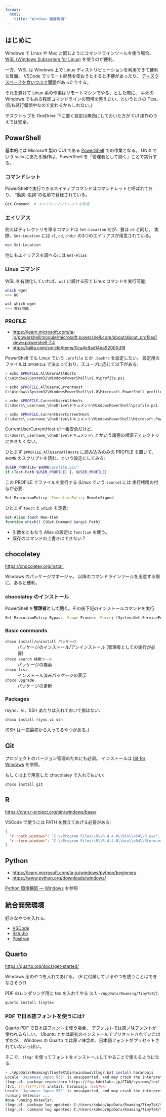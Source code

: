 ```yaml
---
format:
  html:
    title: "Windows 開発環境"
---
```



## はじめに

Windows で Linux や Mac と同じようにコマンドラインツールを使う場合、
[WSL (Windows Subsystem for Linux)](./wsl.qmd)
を使うのが便利。

一方、WSL は Windows 上で Linux ディストリビューションを利用できて便利な反面、
VSCode でリモート開発を使おうとすると不便があったり、
[ディスクスペースを食いつぶす問題](./wsl-disk-space.qmd)があったりする。

それを避けて Linux 系の作業はリモートマシンでやる、とした際に、
手元の Windows でもある程度コマンドラインの環境を整えたい、というときの Tips。
(私も試行錯誤中なので変わるかもしれない。)

::: {.warn}
デスクトップを OneDrive 下に置く設定は無効にしておいた方が CUI 操作のうえでは安全。
:::


## PowerShell

基本的には Microsoft 製の CUI である
[PowerShell](https://learn.microsoft.com/ja-jp/powershell/)
での作業となる。
UNIX でいう `sudo` にあたる操作は、PowerShell を「管理者として開く」ことで実行する。

### コマンドレット

PowerShellで実行できるネイティブコマンドはコマンドレットと呼ばれており、
"動詞-名詞"の名前で登録されている。

```sh
Get-Command  # すべてのコマンドレットを取得
```

### エイリアス

例えばディレクトリを移るコマンドは `Set-Location` だが、要は `cd` と同じ。
実際、`Set-Location` には `sl`, `cd`, `chdir` の3つのエイリアスが用意されている。

```sh
man Set-Location
```

他にもエイリアスを調べるには `Get-Alias`

### Linux コマンド

WSL を有効化していれば、`wsl` に続ける形で Linux コマンドを実行可能:

```sh
which wget
>>> NG

wsl which wget
>>> 実行可能
```

### PROFILE

- <https://learn.microsoft.com/ja-jp/powershell/module/microsoft.powershell.core/about/about_profiles?view=powershell-7.4>
- <https://qiita.com/smicle/items/0ca4e6ae14ea92000d18>

PowerShell でも Linux でいう `.profile` とか `.bashrc` を設定したい。
設定用のファイルは `$PROFILE` で決まっており、スコープに応じて以下がある:

```sh
> echo $PROFILE.AllUsersAllHosts
C:\Windows\System32\WindowsPowerShell\v1.0\profile.ps1

> echo $PROFILE.AllUsersCurrentHost
C:\Windows\System32\WindowsPowerShell\v1.0\Microsoft.PowerShell_profile.ps1

> echo $PROFILE.CurrentUserAllHosts
C:\Users\_username_\OneDrive\ドキュメント\WindowsPowerShell\profile.ps1

> echo $PROFILE.CurrentUserCurrentHost
C:\Users\_username_\OneDrive\ドキュメント\WindowsPowerShell\Microsoft.PowerShell_profile.ps1
```

CurrentUserCurrentHost が一番安全だけど、
`C:\Users\_username_\OneDrive\ドキュメント\` とかいう諸悪の根源ディレクトリにおきたくない。

ひとまず `$PROFILE.AllUsersAllHosts` に読み込みのみの PROFILE を置いて、
`$HOME` のスクリプトを読む、という設定にしてみる:

```.sh
$USER_PROFILE="$HOME\profile.ps1"
if (Test-Path $USER_PROFILE) {. $USER_PROFILE}
```

この PROFILE でファイルを実行する (Linux でいう `source`) には
実行権限の付与が必要:

```sh
Set-ExecutionPolicy -ExecutionPolicy RemoteSigned
```

ひとまず `touch` と `which` を定義:

```.sh
Set-Alias touch New-Item
function which() {(Get-Command $args).Path}
```

- 引数をともなう Alias の設定は `function` を使う。
- 既存のコマンドの上書きはできない？


## chocolatey

<https://chocolatey.org/install>

Windows のパッケージマネージャ。
以降のコマンドラインツールを用意する際に、あると便利。

### chocolatey のインストール

PowerShell を**管理者として開く**。その後下記のインストールコマンドを実行:

```sh
Set-ExecutionPolicy Bypass -Scope Process -Force; [System.Net.ServicePointManager]::SecurityProtocol = [System.Net.ServicePointManager]::SecurityProtocol -bor 3072; iex ((New-Object System.Net.WebClient).DownloadString('https://community.chocolatey.org/install.ps1'))
```

### Basic commands

`choco install/uninstall パッケージ`
: パッケージのインストール/アンインストール (管理者としての実行が必要)

`choco search 検索ワード`
: パッケージの検索

`choco list`
: インストール済みパッケージの表示

`choco upgrade`
: パッケージの更新


### Packages

rsync、vi、SSH あたりは入れておいて損はない:

```sh
choco install rsync vi ssh
```

(SSH は一応最初から入ってるやつがある。)


## Git

プロジェクトのバージョン管理のためにも必須。
インストールは [Git for Windows](./git4win.qmd) を参照。

もしくは上で用意した chocolatey で入れてもいい:

```sh
choco install git
```


## R

<https://cran.r-project.org/bin/windows/base/>

VSCode で使うには PATH を教えてあげる必要がある:

```.json
{
  "r.rpath.windows": "C:\\Program Files\\R\\R-4.4.0\\bin\\x64\\R.exe",
  "r.rterm.windows": "C:\\Program Files\\R\\R-4.4.0\\bin\\x64\\Rterm.exe",
}
```


## Python

- <https://learn.microsoft.com/ja-jp/windows/python/beginners>
- <https://www.python.org/downloads/windows/>

[Python 環境構築 --- Windows](/python/0_install.qmd#python-のインストール) を参照


## 統合開発環境

好きなやつを入れる:

- [VSCode](https://code.visualstudio.com/Download)
- [Rstudio](https://posit.co/download/rstudio-desktop/)
- [Positron](https://github.com/posit-dev/positron)


## Quarto

<https://quarto.org/docs/get-started/>

Windows 用のやつを入れてあげる。
(R に付属しているやつを使うことはできなさそう?)

PDF のレンダリング用に tex を入れてやる (c.f. `~/AppData/Roaming/TinyTeX/`):

```sh
quarto install tinytex
```

### PDF で日本語フォントを使うには?

Quarto PDF で日本語フォントを使う場合、
デフォルトでは[原ノ味フォント](https://github.com/trueroad/HaranoAjiFonts)が使われるらしい。
Ubuntu とかは最初のインストールでプリセットされていたはずだが、
Windows の Quarto では原ノ味含め、日本語フォントがプリセットされていないっぽい。

そこで、`tlmgr` を使ってフォントをインストールしてやることで使えるようになる:

```sh
> .\AppData\Roaming\TinyTeX\bin\windows\tlmgr.bat install haranoaji
Locale 'Japanese_Japan.932' is unsupported, and may crash the interpreter.
tlmgr.pl: package repository https://ftp.kddilabs.jp/CTAN/systems/texlive/tlnet/ (verified)
[1/1, ??:??/??:??] install: haranoaji [25570k]
Locale 'Japanese_Japan.932' is unsupported, and may crash the interpreter.
running mktexlsr ...
done running mktexlsr.
tlmgr.pl: package log updated: C:/Users/kokep/AppData/Roaming/TinyTeX/texmf-var/web2c/tlmgr.log
tlmgr.pl: command log updated: C:/Users/kokep/AppData/Roaming/TinyTeX/texmf-var/web2c/tlmgr-commands.log
```
